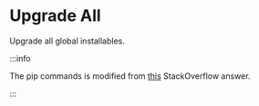 
# Upgrade All

Upgrade all global installables.

<PacageManagerCommands commands={commands.upgrade_global_all} />

:::info

The pip commands is modified from [this](https://stackoverflow.com/a/3452888/10325430) StackOverflow answer.

:::
